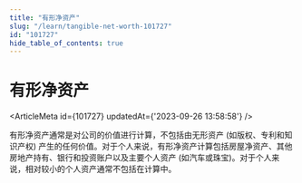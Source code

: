 ```yaml
---
title: "有形净资产"
slug: "/learn/tangible-net-worth-101727"
id: "101727"
hide_table_of_contents: true
---
```



# 有形净资产

<ArticleMeta id={101727} updatedAt={'2023-09-26 13:58:58'} />
<div className='border-solid border-b border-t-0 my-4 border-[var(--ifm-color-gray-300)]' />

有形净资产通常是对公司的价值进行计算，不包括由无形资产 (如版权、专利和知识产权) 产生的任何价值。对于个人来说，有形净资产计算包括房屋净资产、其他房地产持有、银行和投资账户以及主要个人资产 (如汽车或珠宝)。对于个人来说，相对较小的个人资产通常不包括在计算中。
